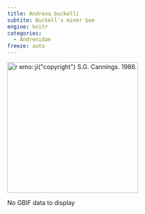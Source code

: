 ```yaml
---
title: Andrena buckelli
subtite: Buckell's miner bee
engine: knitr
categories:
  - Andrenidae
freeze: auto
---
```

[![`r emo::ji("copyright")` S.G. Cannings. 1986.](https://inaturalist-open-data.s3.amazonaws.com/photos/188536234/medium.jpg){height=300}](https://www.zoology.ubc.ca/entomology/main/Hymenoptera/Andrenidae/Andrena%20buckelli%20(1dorsal).jpg)

No GBIF data to display
